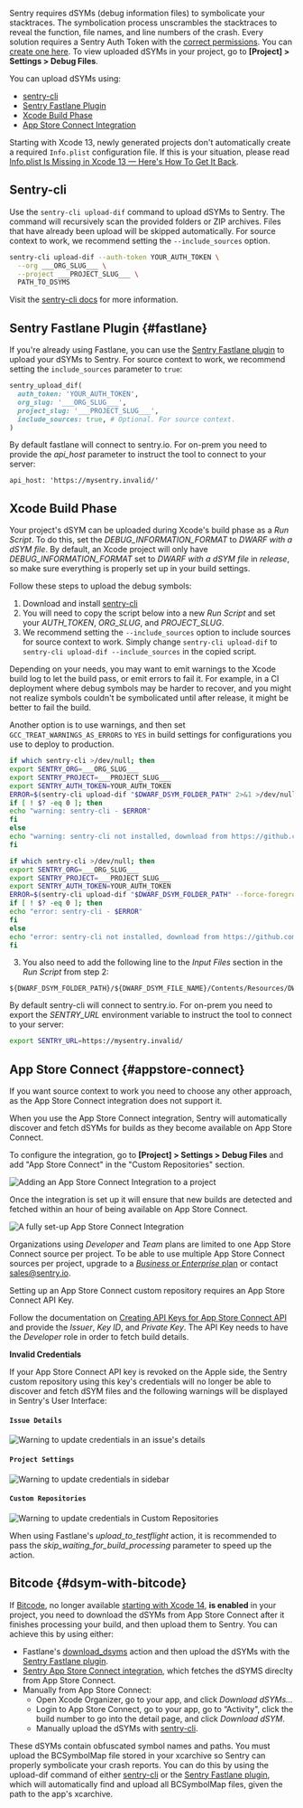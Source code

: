 
Sentry requires dSYMs (debug information files) to symbolicate your stacktraces. The symbolication process unscrambles the stacktraces to reveal the function, file names, and line numbers of the crash.
Every solution requires a Sentry Auth Token with the [correct permissions](/product/cli/dif/#permissions). You can [create one here](https://sentry.io/api/). To view uploaded dSYMs in your project, go to **[Project] > Settings > Debug Files**.

You can upload dSYMs using:

* [sentry-cli](#sentry-cli)
* [Sentry Fastlane Plugin](#fastlane)
* [Xcode Build Phase](#xcode-build-phase)
* [App Store Connect Integration](#bitcode-appstore)

<Note>

Starting with Xcode 13, newly generated projects don't automatically create a required `Info.plist` configuration file.
If this is your situation, please read [Info.plist Is Missing in Xcode 13 — Here's How To Get It Back](https://betterprogramming.pub/info-plist-is-missing-in-xcode-13-heres-how-to-get-it-back-1a7abf3e2514).

</Note>

## Sentry-cli

Use the `sentry-cli upload-dif` command to upload dSYMs to Sentry. The command will recursively scan the provided folders or ZIP archives. Files that have already been upload will be skipped automatically.
For <PlatformLink to="/data-management/debug-files/source-context/">source context</PlatformLink> to work, we recommend setting the `--include_sources` option.

```bash
sentry-cli upload-dif --auth-token YOUR_AUTH_TOKEN \
  --org ___ORG_SLUG___ \
  --project ___PROJECT_SLUG___ \
  PATH_TO_DSYMS
```

Visit the [sentry-cli docs](/product/cli/dif/#uploading-files) for more information.

## Sentry Fastlane Plugin {#fastlane}

If you're already using Fastlane, you can use the [Sentry Fastlane plugin](https://github.com/getsentry/sentry-fastlane-plugin)
to upload your dSYMs to Sentry.
For <PlatformLink to="/data-management/debug-files/source-context/">source context</PlatformLink> to work, we recommend setting the `include_sources` parameter to `true`:

```ruby
sentry_upload_dif(
  auth_token: 'YOUR_AUTH_TOKEN',
  org_slug: '___ORG_SLUG___',
  project_slug: '___PROJECT_SLUG___',
  include_sources: true, # Optional. For source context.
)
```

<Alert level="" title="On Prem">

By default fastlane will connect to sentry.io. For on-prem you need to provide the _api_host_ parameter to instruct the tool to connect to your server:

```
api_host: 'https://mysentry.invalid/'
```

</Alert>

## Xcode Build Phase

Your project's dSYM can be uploaded during Xcode's build phase as a _Run Script_. To do this, set the _DEBUG_INFORMATION_FORMAT_ to _DWARF with a dSYM file_. By default, an Xcode project will only have _DEBUG_INFORMATION_FORMAT_ set to _DWARF with a dSYM file_ in _release_, so make sure everything is properly set up in your build settings. 

Follow these steps to upload the debug symbols:

1.  Download and install [sentry-cli](/product/cli/installation/)
2.  You will need to copy the script below into a new _Run Script_ and set your _AUTH_TOKEN_, _ORG_SLUG_, and _PROJECT_SLUG_.
3.  We recommend setting the `--include_sources` option to include sources for <PlatformLink to="/data-management/debug-files/source-context/">source context</PlatformLink> to work. Simply change `sentry-cli upload-dif` to `sentry-cli upload-dif --include_sources` in the copied script.

<Alert level="" title="Warnings vs. Errors">

Depending on your needs, you may want to emit warnings to the Xcode build log to let the build pass, or emit errors to fail it. For example, in a CI deployment where debug symbols may be harder to recover, and you might not realize symbols couldn't be symbolicated until after release, it might be better to fail the build.

Another option is to use warnings, and then set `GCC_TREAT_WARNINGS_AS_ERRORS` to `YES` in build settings for configurations you use to deploy to production.

</Alert>

```bash {tabTitle:Warn on failures - nonblocking}
if which sentry-cli >/dev/null; then
export SENTRY_ORG=___ORG_SLUG___
export SENTRY_PROJECT=___PROJECT_SLUG___
export SENTRY_AUTH_TOKEN=YOUR_AUTH_TOKEN
ERROR=$(sentry-cli upload-dif "$DWARF_DSYM_FOLDER_PATH" 2>&1 >/dev/null)
if [ ! $? -eq 0 ]; then
echo "warning: sentry-cli - $ERROR"
fi
else
echo "warning: sentry-cli not installed, download from https://github.com/getsentry/sentry-cli/releases"
fi
```

```bash {tabTitle:Error on failures - blocking}
if which sentry-cli >/dev/null; then
export SENTRY_ORG=___ORG_SLUG___
export SENTRY_PROJECT=___PROJECT_SLUG___
export SENTRY_AUTH_TOKEN=YOUR_AUTH_TOKEN
ERROR=$(sentry-cli upload-dif "$DWARF_DSYM_FOLDER_PATH" --force-foreground 2>&1 >/dev/null)
if [ ! $? -eq 0 ]; then
echo "error: sentry-cli - $ERROR"
fi
else
echo "error: sentry-cli not installed, download from https://github.com/getsentry/sentry-cli/releases"
fi
```

3.  You also need to add the following line to the _Input Files_ section in the _Run Script_ from step 2:

[//]: # "Don't use bash here. Clicking the copy button on the code sample with bash"
[//]: # "removes the leading $."

```text
${DWARF_DSYM_FOLDER_PATH}/${DWARF_DSYM_FILE_NAME}/Contents/Resources/DWARF/${TARGET_NAME}
```

<Alert level="" title="Self Hosted">

By default sentry-cli will connect to sentry.io. For on-prem you need to export the _SENTRY_URL_ environment variable to instruct the tool to connect to your server:

```bash
export SENTRY_URL=https://mysentry.invalid/
```

</Alert>

## App Store Connect {#appstore-connect}

<Alert level="" title="Source Context">

If you want <PlatformLink to="/data-management/debug-files/source-context/">source context</PlatformLink> to work you need to choose any other approach, as the App Store Connect integration does not support it.

</Alert>

When you use the App Store Connect integration, Sentry will automatically discover and fetch dSYMs for builds as they become available on App Store Connect.

To configure the integration, go to **[Project] > Settings > Debug Files** and add "App Store Connect" in the "Custom Repositories" section.

![Adding an App Store Connect Integration to a project](adding-asc-repository.png)

Once the integration is set up it will ensure that new builds are detected and fetched within an hour of being available on App Store Connect.

![A fully set-up App Store Connect Integration](asc-repository.png)

<Alert title="Note" level="info">

Organizations using _Developer_ and _Team_ plans are limited to one App Store Connect source per project. To be able to use multiple App Store Connect sources per project, upgrade to a [_Business_ or _Enterprise_ plan](https://sentry.io/pricing/) or contact [sales@sentry.io](mailto:sales@sentry.io).

</Alert>

Setting up an App Store Connect custom repository requires an App Store Connect API Key.

Follow the documentation on [Creating API Keys for App Store Connect API](https://developer.apple.com/documentation/appstoreconnectapi/creating_api_keys_for_app_store_connect_api) and provide the _Issuer_, _Key ID_, and _Private Key_. The API Key needs to have the _Developer_ role in order to fetch build details.

**Invalid Credentials**

If your App Store Connect API key is revoked on the Apple side, the Sentry custom repository using this key's credentials will no longer be able to discover and fetch dSYM files and the following warnings will be displayed in Sentry's User Interface:

#### `Issue Details`

![Warning to update credentials in an issue's details](issue-details-warning.png)

#### `Project Settings`

![Warning to update credentials in sidebar](sidebar-warning.png)

#### `Custom Repositories`

![Warning to update credentials in Custom Repositories](custom-repositories-warning.png)

When using Fastlane's _upload_to_testflight_ action, it is recommended to pass the _skip_waiting_for_build_processing_ parameter to speed up the action.

## Bitcode {#dsym-with-bitcode}

If [Bitcode](https://developer.apple.com/library/ios/documentation/IDEs/Conceptual/AppDistributionGuide/AppThinning/AppThinning.html#//apple_ref/doc/uid/TP40012582-CH35-SW2), no longer available [starting with Xcode 14](https://developer.apple.com/documentation/xcode-release-notes/xcode-14-release-notes), **is enabled** in your project, you need to download the dSYMs from App Store Connect after it finishes processing your build, and then upload them to Sentry.
You can achieve this by using either:

- Fastlane's [download_dsyms](https://docs.fastlane.tools/actions/download_dsyms/) action and then upload the dSYMs with the [Sentry Fastlane plugin](#fastlane).
- [Sentry App Store Connect integration](#appstore-connect), which fetches the dSYMS direclty from App Store Connect.
- Manually from App Store Connect:
  - Open Xcode Organizer, go to your app, and click _Download dSYMs..._
  - Login to App Store Connect, go to your app, go to “Activity", click the build number to go into the detail page, and click _Download dSYM_.
  - Manually upload the dSYMs with [sentry-cli](#sentry-cli).

These dSYMs contain obfuscated symbol names and paths. You must upload the BCSymbolMap file stored in your xcarchive so Sentry can  properly symbolicate your crash reports. You can do this by using the upload-dif command of either [sentry-cli](#sentry-cli) or the [Sentry Fastlane plugin](#fastlane), which will automatically find and upload all BCSymbolMap files, given the path to the app's xcarchive.
